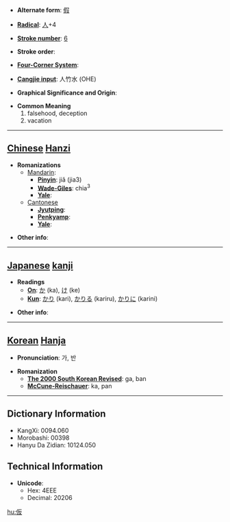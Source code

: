 * '''Alternate form''': [[假]]

* '''[[Wiktionary:Chinese radical index| Radical]]''': [[Wiktionary:Chinese radical index 人|人]]+4

* '''[[Wiktionary:Chinese total strokes index|Stroke number]]''': [[Wiktionary:Chinese total strokes index 6|6]]

* '''Stroke order''': 

* '''[[Wiktionary:Chinese four corner index|Four-Corner System]]''': 

* '''[[Wiktionary:Chinese Cangjie index|Cangjie input]]''': 人竹水 (OHE)

* '''Graphical Significance and Origin''': 

* '''Common Meaning'''
*#falsehood, deception
*# vacation


----

== [[Chinese]] [[Hanzi]] ==

* '''Romanizations'''
** [[Mandarin]]:
*** '''[[Pinyin]]''': jiǎ (jia3)
*** '''[[Wade-Giles]]''': chia<sup>3</sup>
*** '''[[Yale]]''': 
**[[Cantonese]]
***'''[[Jyutping]]''':
***'''[[Penkyamp]]''': 
***'''[[Yale]]''': 

* '''Other info''': 

----

== [[Japanese]] [[kanji]] ==

* '''Readings'''
** '''[[On]]''': [[か]] (ka), [[け]] (ke)
** '''[[Kun]]''': [[かり]] (kari), [[かりる]] (kariru), [[かりに]] (karini)

* '''Other info''':  

----

== [[Korean]] [[Hanja]] ==

* '''Pronunciation''': 가, 반

* '''Romanization'''
** '''[[The 2000 South Korean Revised Romanization|The 2000 South Korean Revised]]''': ga, ban
** '''[[McCune-Reischauer]]''': ka, pan

----

== Dictionary Information ==

* KangXi: 0094.060
* Morobashi: 00398
* Hanyu Da Zidian: 10124.050

== Technical Information ==

* '''Unicode''':
** Hex: 4EEE
** Decimal: 20206

[[hu:仮]]